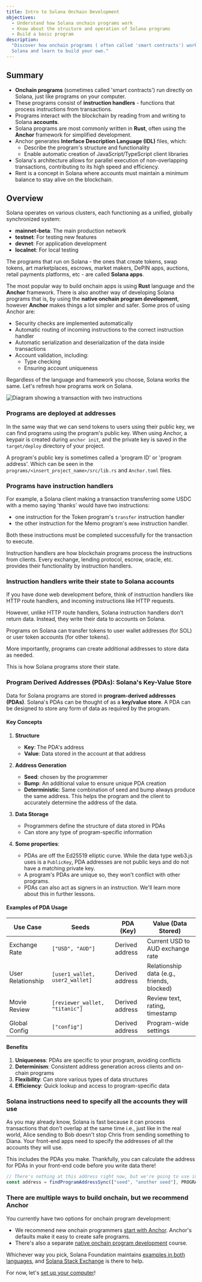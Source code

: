 ```yaml
---
title: Intro to Solana Onchain Development
objectives:
  - Understand how Solana onchain programs work
  - Know about the structure and operation of Solana programs
  - Build a basic program
description:
  "Discover how onchain programs ( often called 'smart contracts') work on
  Solana and learn to build your own."
---
```


## Summary

- **Onchain programs** (sometimes called 'smart contracts') run directly on
  Solana, just like programs on your computer.
- These programs consist of **instruction handlers** - functions that process
  instructions from transactions.
- Programs interact with the blockchain by reading from and writing to Solana
  **accounts**.
- Solana programs are most commonly written in **Rust**, often using the
  **Anchor** framework for simplified development.
- Anchor generates **Interface Description Language (IDL)** files, which:
  - Describe the program's structure and functionality
  - Enable automatic creation of JavaScript/TypeScript client libraries
- Solana's architecture allows for parallel execution of non-overlapping
  transactions, contributing to its high speed and efficiency.
- Rent is a concept in Solana where accounts must maintain a minimum balance to
  stay alive on the blockchain.

## Overview

Solana operates on various clusters, each functioning as a unified, globally
synchronized system:

- **mainnet-beta**: The main production network
- **testnet**: For testing new features
- **devnet**: For application development
- **localnet**: For local testing

The programs that run on Solana - the ones that create tokens, swap tokens, art
marketplaces, escrows, market makers, DePIN apps, auctions, retail payments
platforms, etc - are called **Solana apps**.

The most popular way to build onchain apps is using **Rust** language and the
**Anchor** framework. There is also another way of developing Solana programs
that is, by using the **native onchain program development**, however **Anchor**
makes things a lot simpler and safer. Some pros of using Anchor are:

- Security checks are implemented automatically
- Automatic routing of incoming instructions to the correct instruction handler
- Automatic serialization and deserialization of the data inside transactions
- Account validation, including:
  - Type checking
  - Ensuring account uniqueness

Regardless of the language and framework you choose, Solana works the same.
Let's refresh how programs work on Solana.

![Diagram showing a transaction with two instructions](/assets/courses/unboxed/transaction-and-instructions.svg)

### Programs are deployed at addresses

In the same way that we can send tokens to users using their public key, we can
find programs using the program's public key. When using Anchor, a keypair is
created during `anchor init`, and the private key is saved in the
`target/deploy` directory of your project.

A program's public key is sometimes called a 'program ID' or 'program address'.
Which can be seen in the `programs/<insert_project_name>/src/lib.rs` and
`Anchor.toml` files.

### Programs have instruction handlers

For example, a Solana client making a transaction transferring some USDC with a
memo saying 'thanks' would have two instructions:

- one instruction for the Token program's `transfer` instruction handler
- the other instruction for the Memo program's `memo` instruction handler.

Both these instructions must be completed successfully for the transaction to
execute.

Instruction handlers are how blockchain programs process the instructions from
clients. Every exchange, lending protocol, escrow, oracle, etc. provides their
functionality by instruction handlers.

### Instruction handlers write their state to Solana accounts

If you have done web development before, think of instruction handlers like HTTP
route handlers, and incoming instructions like HTTP requests.

However, unlike HTTP route handlers, Solana instruction handlers don't return
data. Instead, they write their data to accounts on Solana.

Programs on Solana can transfer tokens to user wallet addresses (for SOL) or
user token accounts (for other tokens).

More importantly, programs can create additional addresses to store data as
needed.

This is how Solana programs store their state.

### Program Derived Addresses (PDAs): Solana's Key-Value Store

Data for Solana programs are stored in **program-derived addresses (PDAs)**.
Solana's PDAs can be thought of as a **key/value store**. A PDA can be designed
to store any form of data as required by the program.

#### Key Concepts

1. **Structure**

   - **Key**: The PDA's address
   - **Value**: Data stored in the account at that address

2. **Address Generation**

   - **Seed**: chosen by the programmer
   - **Bump**: An additional value to ensure unique PDA creation
   - **Deterministic**: Same combination of seed and bump always produce the
     same address. This helps the program and the client to accurately determine
     the address of the data.

3. **Data Storage**

   - Programmers define the structure of data stored in PDAs
   - Can store any type of program-specific information

4. **Some properties**:
   - PDAs are off the Ed25519 elliptic curve. While the data type web3.js uses
     is a `PublicKey`, PDA addresses are not public keys and do not have a
     matching private key.
   - A program's PDAs are unique so, they won't conflict with other programs.
   - PDAs can also act as signers in an instruction. We'll learn more about this
     in further lessons.

#### Examples of PDA Usage

| Use Case          | Seeds                          | PDA (Key)       | Value (Data Stored)                        |
| ----------------- | ------------------------------ | --------------- | ------------------------------------------ |
| Exchange Rate     | `["USD", "AUD"]`               | Derived address | Current USD to AUD exchange rate           |
| User Relationship | `[user1_wallet, user2_wallet]` | Derived address | Relationship data (e.g., friends, blocked) |
| Movie Review      | `[reviewer_wallet, "titanic"]` | Derived address | Review text, rating, timestamp             |
| Global Config     | `["config"]`                   | Derived address | Program-wide settings                      |

#### Benefits

1. **Uniqueness**: PDAs are specific to your program, avoiding conflicts
2. **Determinism**: Consistent address generation across clients and on-chain
   programs
3. **Flexibility**: Can store various types of data structures
4. **Efficiency**: Quick lookup and access to program-specific data

### Solana instructions need to specify all the accounts they will use

As you may already know, Solana is fast because it can process transactions that
don't overlap at the same time i.e., just like in the real world, Alice sending
to Bob doesn't stop Chris from sending something to Diana. Your front-end apps
need to specify the addresses of all the accounts they will use.

This includes the PDAs you make. Thankfully, you can calculate the address for
PDAs in your front-end code before you write data there!

```typescript
// There's nothing at this address right now, but we're going to use in our transaction
const address = findProgramAddressSync(["seed", "another seed"], PROGRAM_ID);
```

### There are multiple ways to build onchain, but we recommend Anchor

You currently have two options for onchain program development:

- We recommend new onchain programmers
  [start with Anchor](/developers/courses/onchain-development/intro-to-anchor).
  Anchor's defaults make it easy to create safe programs.
- There's also a separate
  [native onchain program development](/developers/courses/native-onchain-development)
  course.

Whichever way you pick, Solana Foundation maintains
[examples in both languages](https://github.com/solana-developers/program-examples),
and [Solana Stack Exchange](https://solana.stackexchange.com/) is there to help.

For now, let's
[set up your computer](/developers/courses/onchain-development/local-setup)!
